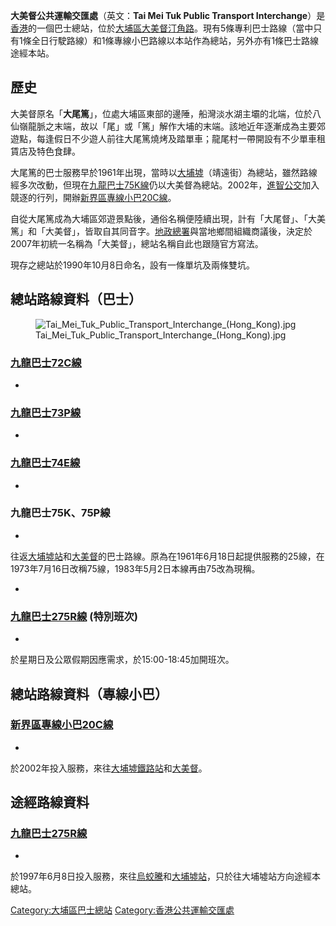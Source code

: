 {{unreferenced|time=2012-02-21T04:43:09+00:00}}
{{Infobox HK Bus terminus
| image = TaiMeiTukBusTerminuses2017.jpg
| name = 大美督公共運輸交匯處
| engname = Tai Mei Tuk Public Transport Interchange
| district = [[大埔區|大埔區]]
| area = [[大尾篤|大美督]]
| street = [[汀角路|汀角路]]
| opendate = 1961年
| terminate = [[九巴|九巴]]<br>{{KMB|72C}}、{{KMB|73P}}、{{KMB|74E}}、{{KMB|75K}}、{{KMB|75P}}
| via = [[九巴|九巴]]<br>{{KMB|275R}}<br>[[香港小巴|專線小巴]]<br>[[新界區專線小巴20C線|20C]]
| feeder = 無
| nearbystreets = [[汀角路|汀角路]]、大美督路
| nearbysights = [[船灣淡水湖|船灣淡水湖]]、[[八仙嶺|八仙嶺]]
| notes =
| alternative = 
| bgcolor = green
| fontcolor = white 
}}
'''大美督公共運輸交匯處'''（英文：'''Tai Mei Tuk Public Transport Interchange'''）是[[香港|香港]]的一個巴士總站，位於[[大埔區|大埔區]][[大尾篤|大美督]][[汀角路|汀角路]]。現有5條專利巴士路線（當中只有1條全日行駛路線）和1條專線小巴路線以本站作為總站，另外亦有1條巴士路線途經本站。

==歷史==
大美督原名「'''大尾篤'''」，位處大埔區東部的邊陲，船灣淡水湖主壩的北端，位於八仙嶺龍脈之末端，故以「尾」或「篤」解作大埔的末端。該地近年逐漸成為主要郊遊點，每逢假日不少遊人前往大尾篤燒烤及踏單車；龍尾村一帶開設有不少單車租賃店及特色食肆。

大尾篤的巴士服務早於1961年出現，當時以[[大埔墟|大埔墟]]（靖遠街）為總站，雖然路線經多次改動，但現在[[九龍巴士75K線|九龍巴士75K線]]仍以大美督為總站。2002年，[[進智公交|進智公交]]加入競逐的行列，開辦[[新界區專線小巴20C線|新界區專線小巴20C線]]。

自從大尾篤成為大埔區郊遊景點後，通俗名稱便陸續出現，計有「大尾督」、「大美篤」和「大美督」，皆取自其同音字。[[地政總署|地政總署]]與當地鄉間組織商議後，決定於2007年初統一名稱為「大美督」，總站名稱自此也跟隨官方寫法。

現存之總站於1990年10月8日命名，設有一條單坑及兩條雙坑。
==總站路線資料（巴士）==
[[File:Tai_Mei_Tuk_Public_Transport_Interchange_(Hong_Kong).jpg|thumb]]
===[[九龍巴士72C線|九龍巴士72C線]]===
*{{HK Bus Route KLNT|72C|inline}}

===[[九龍巴士73P線|九龍巴士73P線]]===
*{{HK Bus Route KLNT|73P|inline}}

===[[九龍巴士74E線|九龍巴士74E線]]===
*{{HK Bus Route KLNT|74E|inline}}

===九龍巴士75K、75P線===
;{{KMB|75K}}
*{{HK Bus Route KLNT|75K|inline}}
往返[[大埔墟站|大埔墟站]]和[[大美督|大美督]]的巴士路線。原為在1961年6月18日起提供服務的25線，在1973年7月16日改稱75線，1983年5月2日本線再由75改為現稱。
;{{KMB|75P}}
*{{HK Bus Route KLNT|75P|inline}}

===[[九龍巴士275R線|九龍巴士275R線]] (特別班次)===
*{{HK Bus Route KLNT|275R|special}}
於星期日及公眾假期因應需求，於15:00-18:45加開班次。

==總站路線資料（專線小巴）==
===[[新界區專線小巴20C線|新界區專線小巴20C線]]===
*{{HK MiniBus Route NT Show:20C|format=inline}}
於2002年投入服務，來往[[大埔墟站公共運輸交匯處|大埔墟鐵路站]]和[[大尾篤|大美督]]。

==途經路線資料==
===[[九龍巴士275R線|九龍巴士275R線]]===
*{{HK Bus Route KLNT|275R|inline}}
於1997年6月8日投入服務，來往[[烏蛟騰|烏蛟騰]]和[[大埔墟站公共運輸交匯處|大埔墟站]]，只於往大埔墟站方向途經本總站。

{{香港大埔區巴士總站列表}}
[[Category:大埔區巴士總站|Category:大埔區巴士總站]]
[[Category:香港公共運輸交匯處|Category:香港公共運輸交匯處]]